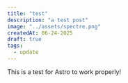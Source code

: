 ---
title: "test"
description: "a test post"
image: "../assets/spectre.png"
createdAt: 06-24-2025
draft: true
tags:
  - update
---
This is a test for Astro to work properly!